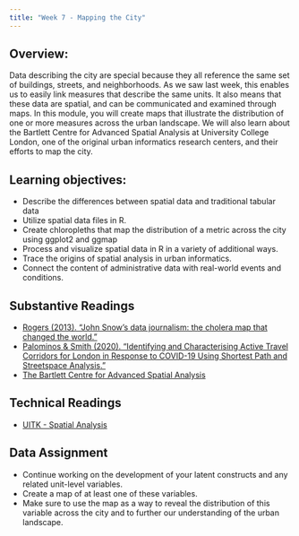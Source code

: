 ```yaml
---
title: "Week 7 - Mapping the City"
---
```


## Overview:

Data describing the city are special because they all reference the same set of buildings, streets, and neighborhoods. As we saw last week, this enables us to easily link measures that describe the same units. It also means that these data are spatial, and can be communicated and examined through maps. In this module, you will create maps that illustrate the distribution of one or more measures across the urban landscape. We will also learn about the Bartlett Centre for Advanced Spatial Analysis at University College London, one of the original urban informatics research centers, and their efforts to map the city.

## Learning objectives:

- Describe the differences between spatial data and traditional tabular data
- Utilize spatial data files in R.
- Create chloropleths that map the distribution of a metric across the city using ggplot2 and ggmap
- Process and visualize spatial data in R in a variety of additional ways.
- Trace the origins of spatial analysis in urban informatics.
- Connect the content of administrative data with real-world events and conditions.

## Substantive Readings 

- [Rogers (2013). "John Snow's data journalism: the cholera map that changed the world."](https://www.theguardian.com/news/datablog/2013/mar/15/john-snow-cholera-map)
- [Palominos & Smith (2020). "Identifying and Characterising Active Travel Corridors for London in Response to COVID-19 Using Shortest Path and Streetspace Analysis."](https://www.ucl.ac.uk/bartlett/casa/sites/bartlett/files/casa_working_paper_222_2.pdf)
- [The Bartlett Centre for Advanced Spatial Analysis](http://www.bartlett.ucl.ac.uk/casa)

## Technical Readings

- [UITK - Spatial Analysis](https://ui.josiahparry.com/spatial-analysis.html)

## Data Assignment 

- Continue working on the development of your latent constructs and any related unit-level variables. 
- Create a map of at least one of these variables. 
- Make sure to use the map as a way to reveal the distribution of this variable across the city and to further our understanding of the urban landscape.
